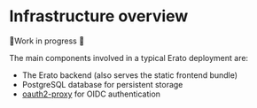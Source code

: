 # Infrastructure overview

🚧Work in progress 🚧

The main components involved in a typical Erato deployment are:

- The Erato backend (also serves the static frontend bundle)
- PostgreSQL database for persistent storage
- [oauth2-proxy](https://oauth2-proxy.github.io/oauth2-proxy/) for OIDC authentication
